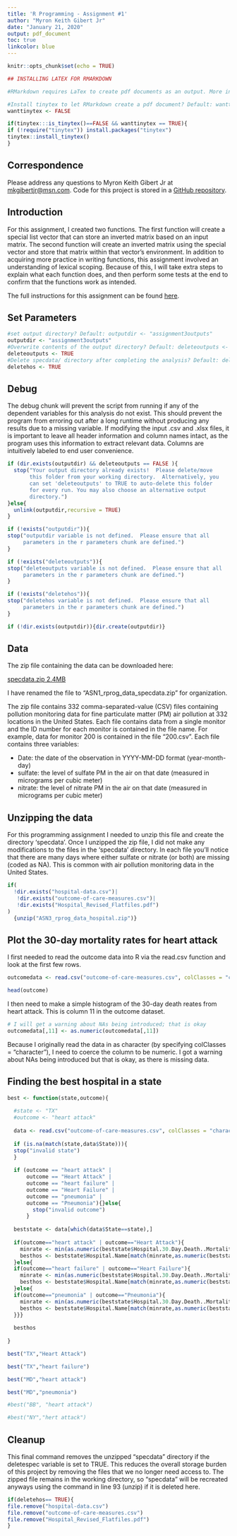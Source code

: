 ```yaml
---
title: 'R Programming - Assignment #1'
author: "Myron Keith Gibert Jr"
date: "January 21, 2020"
output: pdf_document
toc: true
linkcolor: blue
---
```


```r
knitr::opts_chunk$set(echo = TRUE)
```

```r
## INSTALLING LATEX FOR RMARKDOWN

#RMarkdown requires LaTex to create pdf documents as an output. More information can be found [here](https://bookdown.org/yihui/rmarkdown/pdf-document.html). Alternatively, output can be set to "html_document" or "word_document". End users may install LaTex by setting the "wanttinytex" variable to FALSE and running the following script:

#Install tinytex to let RMarkdown create a pdf document? Default: wanttinytex <- FALSE
wanttinytex <- FALSE

if(tinytex:::is_tinytex()==FALSE && wanttinytex == TRUE){
if (!require("tinytex")) install.packages("tinytex")
tinytex::install_tinytex()
}
```

## Correspondence 
Please address any questions to Myron Keith Gibert Jr at [mkgibertjr@msn.com](mailto:mkgibertjr@msn.com).  Code for this project is stored in a [GitHub repository](https://github.com/mkgibertjr/CouseraRProgramming_Assignments).

## Introduction
For this assignment, I created two functions.  The first function will create a special list vector that can store an inverted matrix based on an input matrix.  The second function will create an inverted matrix using the special vector and store that matrix within that vector's environment.  In addition to acquiring more practice in writing functions, this assignment involved an understanding of lexical scoping. Because of this, I will take extra steps to explain what each function does, and then perform some tests at the end to confirm that the functions work as intended.

The full instructions for this assignment can be found [here](https://github.com/rdpeng/ProgrammingAssignment2).

## Set Parameters
```r
#set output directory? Default: outputdir <- "assignment3outputs"
outputdir <- "assignment3outputs"
#Overwrite contents of the output directory? Default: deleteoutputs <- FALSE
deleteoutputs <- TRUE
#Delete specdata/ directory after completing the analysis? Default: deletespec <- TRUE
deletehos <- TRUE
```

## Debug

The debug chunk will prevent the script from running if any of the dependent variables for this analysis do not exist.  This should prevent the program from erroring out after a long runtime without producing any results due to a missing variable.  If modifying the input .csv and .xlsx files, it is important to leave all header information and column names intact, as the program uses this information to extract relevant data.  Columns are intuitively labeled to end user convenience.

```r
if (dir.exists(outputdir) && deleteoutputs == FALSE ){
  stop("Your output directory already exists!  Please delete/move 
       this folder from your working directory.  Alternatively, you 
       can set 'deleteoutputs' to TRUE to auto-delete this folder 
       for every run. You may also choose an alternative output 
       directory.")
}else{
  unlink(outputdir,recursive = TRUE)
}

if (!exists("outputdir")){
stop("outputdir variable is not defined.  Please ensure that all 
     parameters in the r parameters chunk are defined.")
}

if (!exists("deleteoutputs")){
stop("deleteoutputs variable is not defined.  Please ensure that all 
     parameters in the r parameters chunk are defined.")
}

if (!exists("deletehos")){
stop("deletehos variable is not defined.  Please ensure that all 
     parameters in the r parameters chunk are defined.")
}

if (!dir.exists(outputdir)){dir.create(outputdir)}
```

## Data
The zip file containing the data can be downloaded here:

[specdata.zip 2.4MB](https://d396qusza40orc.cloudfront.net/rprog%2Fdata%2Fspecdata.zip)

I have renamed the file to "ASN1_rprog_data_specdata.zip" for organization.

The zip file contains 332 comma-separated-value (CSV) files containing pollution monitoring data for fine particulate matter (PM) air pollution at 332 locations in the United States. Each file contains data from a single monitor and the ID number for each monitor is contained in the file name. For example, data for monitor 200 is contained in the file "200.csv". Each file contains three variables:

* Date: the date of the observation in YYYY-MM-DD format (year-month-day)
* sulfate: the level of sulfate PM in the air on that date (measured in micrograms per cubic meter)
* nitrate: the level of nitrate PM in the air on that date (measured in micrograms per cubic meter)

## Unzipping the data

For this programming assignment I needed to unzip this file and create the directory 'specdata'. Once I unzipped the zip file, I did not make any modifications to the files in the 'specdata' directory. In each file you'll notice that there are many days where either sulfate or nitrate (or both) are missing (coded as NA). This is common with air pollution monitoring data in the United States.

```r
if(
  !dir.exists("hospital-data.csv")|
   !dir.exists("outcome-of-care-measures.csv")|
   !dir.exists("Hospital_Revised_Flatfiles.pdf")
)
  {unzip("ASN3_rprog_data_hospital.zip")}

```

## Plot the 30-day mortality rates for heart attack

I first needed to read the outcome data into R via the read.csv function and look at the first few rows.

```r
outcomedata <- read.csv("outcome-of-care-measures.csv", colClasses = "character")

head(outcome)
```

I then need to make a simple histogram of the 30-day death reates from heart attack.  This is column 11 in the outcome dataset.

```r

# I will get a warning about NAs being introduced; that is okay
outcomedata[,11] <- as.numeric(outcomedata[,11])

```

Because I originally read the data in as character (by specifying colClasses = "character"), I need to coerce the column to be numeric. I got a warning about NAs being introduced but that is okay, as there is missing data.

## Finding the best hospital in a state

```r

best <- function(state,outcome){
  
  #state <- "TX"
  #outcome <- "heart attack"
  
  data <- read.csv("outcome-of-care-measures.csv", colClasses = "character")
  
  if (is.na(match(state,data$State))){
  stop("invalid state")
  }
  
  if (outcome == "heart attack" | 
      outcome == "Heart Attack" | 
      outcome == "heart failure" | 
      outcome == "Heart Failure" |
      outcome == "pneumonia" |
      outcome == "Pneumonia"){}else{
        stop("invalid outcome")
      }
  
  beststate <- data[which(data$State==state),]
  
  if(outcome=="heart attack" | outcome=="Heart Attack"){
    minrate <- min(as.numeric(beststate$Hospital.30.Day.Death..Mortality..Rates.from.Heart.Attack),na.rm=TRUE)
    besthos <- beststate$Hospital.Name[match(minrate,as.numeric(beststate$Hospital.30.Day.Death..Mortality..Rates.from.Heart.Attack))]
  }else{
  if(outcome=="heart failure" | outcome=="Heart Failure"){
    minrate <- min(as.numeric(beststate$Hospital.30.Day.Death..Mortality..Rates.from.Heart.Failure),na.rm=TRUE)
    besthos <- beststate$Hospital.Name[match(minrate,as.numeric(beststate$Hospital.30.Day.Death..Mortality..Rates.from.Heart.Failure))]
  }else{
  if(outcome=="pneumonia" | outcome=="Pneumonia"){
    minrate <- min(as.numeric(beststate$Hospital.30.Day.Death..Mortality..Rates.from.Pneumonia),na.rm=TRUE)
    besthos <- beststate$Hospital.Name[match(minrate,as.numeric(beststate$Hospital.30.Day.Death..Mortality..Rates.from.Pneumonia))]
  }}}
  
  besthos
  
}

best("TX","Heart Attack")

best("TX","heart failure")

best("MD","heart attack")

best("MD","pneumonia")

#best("BB", "heart attack")

#best("NY","hert attack")

```


## Cleanup
This final command removes the unzipped "specdata" directory if the deletespec variable is set to TRUE.  This reduces the overall storage burden of this project by removing the files that we no longer need access to. The zipped file remains in the working directory, so "specdata" will be recreated anyways using the command in line 93 (unzip) if it is deleted here.

```r
if(deletehos== TRUE){
file.remove("hospital-data.csv")
file.remove("outcome-of-care-measures.csv")
file.remove("Hospital_Revised_Flatfiles.pdf")
}
```

